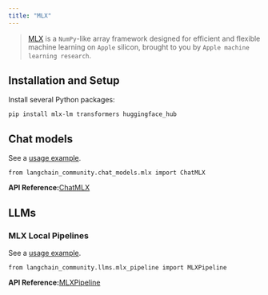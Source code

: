 ```yaml
---
title: "MLX"
---
```


> [MLX](https://ml-explore.github.io/mlx/build/html/index.html) is a `NumPy`-like array framework designed for efficient and flexible machine learning on `Apple` silicon, brought to you by `Apple machine learning research`.

## Installation and Setup

Install several Python packages:

```
pip install mlx-lm transformers huggingface_hub
```

## Chat models

See a [usage example](/oss/integrations/chat/mlx).

```
from langchain_community.chat_models.mlx import ChatMLX
```

**API Reference:**[ChatMLX](https://python.langchain.com/api_reference/community/chat_models/langchain_community.chat_models.mlx.ChatMLX.html)

## LLMs

### MLX Local Pipelines

See a [usage example](/oss/integrations/llms/mlx_pipelines).

```
from langchain_community.llms.mlx_pipeline import MLXPipeline
```

**API Reference:**[MLXPipeline](https://python.langchain.com/api_reference/community/llms/langchain_community.llms.mlx_pipeline.MLXPipeline.html)
